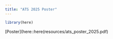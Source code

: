 ```yaml
---
title: "ATS 2025 Poster"
---
```

```r
library(here)
```

[Poster](here::here(resources/ats_poster_2025.pdf)
